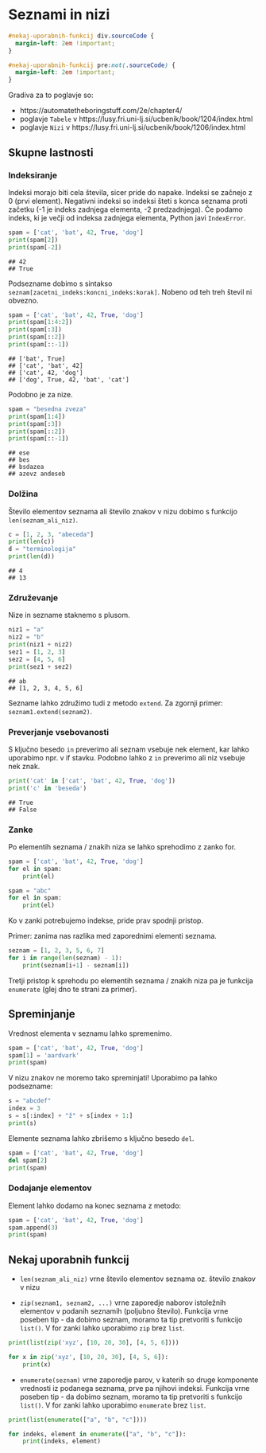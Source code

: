 # Seznami in nizi

```css
#nekaj-uporabnih-funkcij div.sourceCode {
  margin-left: 2em !important;
}

#nekaj-uporabnih-funkcij pre:not(.sourceCode) {
  margin-left: 2em !important;
}
```

Gradiva za to poglavje so: 

- https://automatetheboringstuff.com/2e/chapter4/ 
- poglavje `Tabele` v https://lusy.fri.uni-lj.si/ucbenik/book/1204/index.html 
- poglavje `Nizi` v https://lusy.fri.uni-lj.si/ucbenik/book/1206/index.html

## Skupne lastnosti

### Indeksiranje

Indeksi morajo biti cela števila, sicer pride do napake. Indeksi se začnejo z 0 (prvi element). Negativni indeksi so 
indeksi šteti s konca seznama proti začetku (-1 je indeks zadnjega elementa, -2 predzadnjega). Če podamo indeks, ki je večji od indeksa zadnjega elementa, Python javi `IndexError`.

```python
spam = ['cat', 'bat', 42, True, 'dog']
print(spam[2])
print(spam[-2])
```

```
## 42
## True
```

Podsezname dobimo s sintakso `seznam[zacetni_indeks:koncni_indeks:korak]`. Nobeno
od teh treh števil ni obvezno.

```python
spam = ['cat', 'bat', 42, True, 'dog']
print(spam[1:4:2])
print(spam[:3])
print(spam[::2])
print(spam[::-1])
```

```
## ['bat', True]
## ['cat', 'bat', 42]
## ['cat', 42, 'dog']
## ['dog', True, 42, 'bat', 'cat']
```

Podobno je za nize.

```python
spam = "besedna zveza"
print(spam[1:4])
print(spam[:3])
print(spam[::2])
print(spam[::-1])
```

```
## ese
## bes
## bsdazea
## azevz andeseb
```

### Dolžina

Število elementov seznama ali število znakov v nizu dobimo s funkcijo `len(seznam_ali_niz)`.

```python
c = [1, 2, 3, "abeceda"]
print(len(c))
d = "terminologija"
print(len(d))
```

```
## 4
## 13
```

### Združevanje

Nize in sezname staknemo s plusom.

```python
niz1 = "a"
niz2 = "b"
print(niz1 + niz2)
sez1 = [1, 2, 3]
sez2 = [4, 5, 6]
print(sez1 + sez2)
```

```
## ab
## [1, 2, 3, 4, 5, 6]
```

Sezname lahko združimo tudi z metodo `extend`. Za zgornji primer: `seznam1.extend(seznam2)`.

### Preverjanje vsebovanosti

S ključno besedo `in` preverimo ali seznam vsebuje nek element, kar lahko uporabimo npr. v if stavku. Podobno lahko z `in` preverimo ali niz vsebuje nek znak.

```python
print('cat' in ['cat', 'bat', 42, True, 'dog'])
print('c' in 'beseda')
```

```
## True
## False
```

### Zanke

Po elementih seznama / znakih niza se lahko sprehodimo z zanko for.

```python
spam = ['cat', 'bat', 42, True, 'dog']
for el in spam:
    print(el)
```

```python
spam = "abc"
for el in spam:
    print(el)
```

Ko v zanki potrebujemo indekse, pride prav spodnji pristop. 

Primer: zanima nas razlika med zaporednimi elementi seznama.

```python
seznam = [1, 2, 3, 5, 6, 7]
for i in range(len(seznam) - 1):
    print(seznam[i+1] - seznam[i])
```

Tretji pristop k sprehodu po elementih seznama / znakih niza pa je funkcija `enumerate` (glej dno te strani za primer).

## Spreminjanje

Vrednost elementa v seznamu lahko spremenimo.

```python
spam = ['cat', 'bat', 42, True, 'dog']
spam[1] = 'aardvark'
print(spam)
```

V nizu znakov ne moremo tako spreminjati! Uporabimo pa lahko podsezname:

```python
s = "abcdef"
index = 3
s = s[:index] + "ž" + s[index + 1:]
print(s)
```

Elemente seznama lahko zbrišemo s ključno besedo `del`.

```python
spam = ['cat', 'bat', 42, True, 'dog']
del spam[2]
print(spam)
```

### Dodajanje elementov

Element lahko dodamo na konec seznama z metodo:

```python
spam = ['cat', 'bat', 42, True, 'dog']
spam.append(3)
print(spam)
```

## Nekaj uporabnih funkcij

- `len(seznam_ali_niz)` vrne število elementov seznama oz. število znakov v nizu

- `zip(seznam1, seznam2, ...)` vrne zaporedje naborov istoležnih elementov v podanih seznamih (poljubno število). Funkcija 
vrne poseben tip - da dobimo seznam, moramo ta tip pretvoriti s funkcijo `list()`.
V for zanki lahko uporabimo `zip` brez `list`.

```python
print(list(zip('xyz', [10, 20, 30], [4, 5, 6])))
```

```python
for x in zip('xyz', [10, 20, 30], [4, 5, 6]):
    print(x)
```

- `enumerate(seznam)` vrne zaporedje parov, v katerih so druge komponente vrednosti 
iz podanega seznama, prve pa njihovi indeksi.
Funkcija vrne poseben tip - da dobimo seznam, moramo ta tip 
pretvoriti s funkcijo `list()`. V for zanki lahko uporabimo `enumerate` brez `list`.

```python
print(list(enumerate(["a", "b", "c"])))
```

```python
for indeks, element in enumerate(["a", "b", "c"]):
    print(indeks, element)
```

